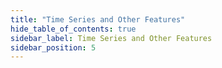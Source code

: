 ```yaml
---
title: "Time Series and Other Features"
hide_table_of_contents: true
sidebar_label: Time Series and Other Features
sidebar_position: 5
---
```





<LanguageSwitcher supportedLanguages={supportedLanguages} />

<LanguageContent language="csharp">
   <TimeSeriesAndOtherFeaturesCsharp />
</LanguageContent>

<LanguageContent language="nodejs">
   <TimeSeriesAndOtherFeaturesNodejs />
</LanguageContent>


<!---
### Time Series
- [Time Series Overview]()

### Client-API
- [Session Entity Tracking]()

### Server
- [External replication]()

### Studio
- [Ongoing tasks]()


-->